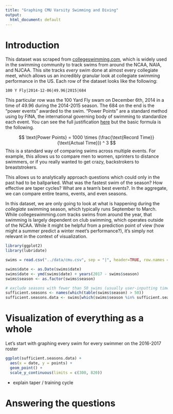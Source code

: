 ```yaml
---
title: "Graphing CMU Varsity Swimming and Diving"
output:
  html_document: default
---
```


# Introduction

This dataset was scraped from [collegeswimming.com](collegeswimming.com), which is widely used in the swimming community to track swims from around the NCAA, NAIA, and NJCAA. This site tracks *every* swim done at almost every collegiate meet, which allows us an incredibly granular look at collegiate swimming performance in the US. Each row of the dataset looks like the following:

`
  100 Y Fly|2014-12-06|49.96|2015|684
`

This particular row was the 100 Yard Fly swam on December 6th, 2014 in a time of 49.96 during the 2014-2015 season. The 684 on the end is the "power events" awarded to the swim. "Power Points" are a standard method using by FINA, the international governing body of swimming to standardize each event. You can see the full justification [here](http://archives.fina.org/H2O/docs/FINApoints/FINA_Points_Table_20150205.pdf) but the basic formula is the following.

$$
  \text{Power Points} = 1000 \times  (\frac{\text{Record Time}}{\text{Actual Time}}) ^ 3
$$
This is a standard way of comparing swims across multiple events. For example, this allows us to compare men to women, sprinters to distance swimmers, or if you really wanted to get crazy, backstrokers to breaststrokers.

This allows us to analytically approach questions which could only in the past had to be ballparked. What was the fastest swim of the season? How effective are taper cycles? What are a team's best events?. In the aggregate, we can compare entire teams, events, and even seasons.

In this dataset, we are only going to look at what is happening during the *collegiate* swimming season, which typically runs September to March. While collegeswimming.com tracks swims from around the year, that swimming is largely dependent on club swimming, which operates outside of the NCAA. While it might be helpful from a prediction point of view (how might a summer predict a winter meet's performance?), it's simply not relevant in the context of visualization.

```r
library(ggplot2)
library(lubridate)

swims = read.csv("../data/cmu.csv", sep = "|", header=TRUE, row.names = NULL)

swims$date <- as.Date(swims$date)
swims$date <- ymd(swims$date) + years(2017 - swims$season)
swims$season <- as.factor(swims$season)

# exclude seasons with fewer than 50 swims (usually user-inputting times which aren't relevant)
sufficient.seasons <- names(which(table(swims$season) > 50))
sufficient.seasons.data <- swims[which(swims$season %in% sufficient.seasons),]
```

# Visualization of everything as a whole

Let's start with graphing every swim for every swimmer on the 2016-2017 roster

```r
ggplot(sufficient.seasons.data) + 
  aes(x = date, y = points) +
  geom_point() +
  scale_y_continuous(limits = c(300, 820))
```

- explain taper / training cycle

# Answering the questions
